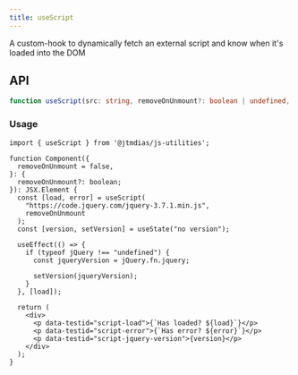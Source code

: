 ```yaml
---
title: useScript
---
```

A custom-hook to dynamically fetch an external script and know when it's loaded into the DOM

## API

```typescript
function useScript(src: string, removeOnUnmount?: boolean | undefined, testId?: string): [boolean, boolean];
```

### Usage

```tsx
import { useScript } from '@jtmdias/js-utilities';

function Component({
  removeOnUnmount = false,
}: {
  removeOnUnmount?: boolean;
}): JSX.Element {
  const [load, error] = useScript(
    "https://code.jquery.com/jquery-3.7.1.min.js",
    removeOnUnmount
  );
  const [version, setVersion] = useState("no version");

  useEffect(() => {
    if (typeof jQuery !== "undefined") {
      const jqueryVersion = jQuery.fn.jquery;

      setVersion(jqueryVersion);
    }
  }, [load]);

  return (
    <div>
      <p data-testid="script-load">{`Has loaded? ${load}`}</p>
      <p data-testid="script-error">{`Has error? ${error}`}</p>
      <p data-testid="script-jquery-version">{version}</p>
    </div>
  );
}
```
